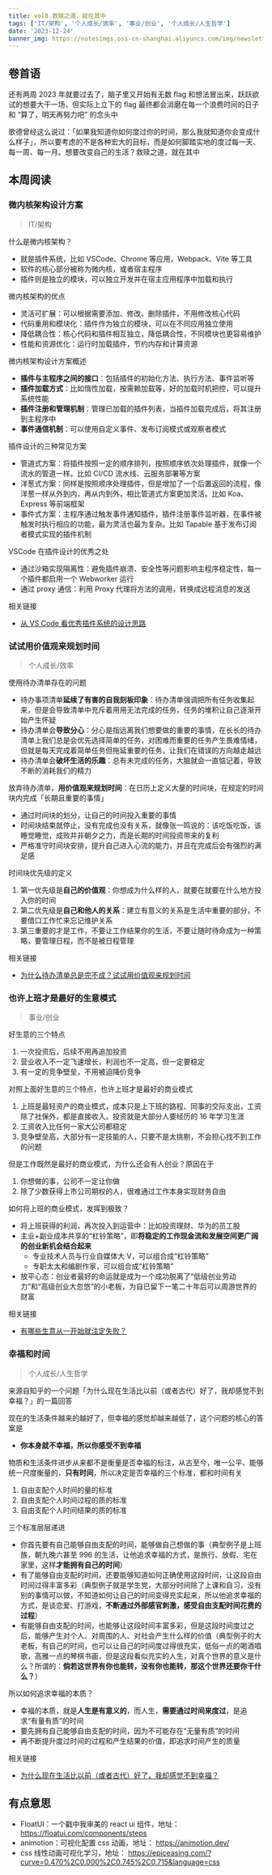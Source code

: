 ```yaml
---
title: vol8.救赎之道，就在其中
tags: ['IT/架构', '个人成长/效率', '事业/创业', '个人成长/人生哲学']
date: '2023-12-24'
banner_img: https://notesimgs.oss-cn-shanghai.aliyuncs.com/img/newsletter-vol8.jpg
---
```


## 卷首语

还有两周 2023 年就要过去了，脑子里又开始有无数 flag 和想法冒出来，跃跃欲试的想要大干一场，但实际上立下的 flag 最终都会消磨在每一个浪费时间的日子和 “算了，明天再努力吧” 的念头中

歌德曾经这么说过：「如果我知道你如何度过你的时间，那么我就知道你会变成什么样子」，所以要考虑的不是各种宏大的目标，而是如何脚踏实地的度过每一天、每一周、每一月。想要改变自己的生活？救赎之道，就在其中

## 本周阅读

### 微内核架构设计方案

> IT/架构

什么是微内核架构？

- 就是插件系统，比如 VSCode、Chrome 等应用，Webpack、Vite 等工具
- 软件的核心部分被称为微内核，或者宿主程序
- 插件则是独立的模块，可以独立开发并在宿主应用程序中加载和执行

微内核架构的优点

- 灵活可扩展：可以根据需要添加、修改、删除插件，不用修改核心代码
- 代码重用和模块化：插件作为独立的模块，可以在不同应用独立使用
- 降低耦合性：核心代码和插件相互独立，降低耦合性，不同模块也更容易维护
- 性能和资源优化：运行时加载插件，节约内存和计算资源

微内核架构设计方案概述

- **插件与主程序之间的接口**：包括插件的初始化方法、执行方法、事件监听等
- **插件加载方式**：比如惰性加载，按需赖加载等，好的加载时机把控，可以提升系统性能
- **插件注册和管理机制**：管理已加载的插件列表，当插件加载完成后，将其注册到主程序中
- **事件通信机制**：可以使用自定义事件、发布订阅模式或观察者模式

插件设计的三种常见方案

- 管道式方案：将插件按照一定的顺序排列，按照顺序依次处理插件，就像一个流水的管道一样。比如 CI/CD 流水线、云服务部署等方案
- 洋葱式方案：同样是按照顺序处理插件，但是增加了一个后置返回的流程，像洋葱一样从外到内，再从内到外，相比管道式方案更加灵活。比如 Koa、Express 等前端框架
- 事件式方案：主程序通过触发事件通知插件，插件注册事件监听器，在事件被触发时执行相应的功能，最为灵活也最为复杂。比如 Tapable 基于发布订阅者模式实现的插件机制

VSCode 在插件设计的优秀之处

- 通过沙箱实现隔离性：避免插件崩溃、安全性等问题影响主程序稳定性，每一个插件都启用一个 Webworker 运行
- 通过 proxy 通信：利用 Proxy 代理将方法的调用，转换成远程消息的发送

相关链接

- [从 VS Code 看优秀插件系统的设计思路](https://mp.weixin.qq.com/s/rf-onLvIVIFP6XGGuIVG9Q)

### 试试用价值观来规划时间

> 个人成长/效率

使用待办清单存在的问题

- 待办事项清单**延续了有害的自我刻板印象**：待办清单强调把所有任务收集起来，但是会导致清单中充斥着用用无法完成的任务，任务的堆积让自己逐渐开始产生怀疑
- 待办清单会**导致分心**：分心是指远离我们想要做的重要的事情，在长长的待办清单上我们总是会优先选择简单的任务，对困难而重要的任务产生畏难情绪，但就是每天完成着简单任务但拖延重要的任务，让我们在错误的方向越走越远
- 待办清单会**破坏生活的乐趣**：总有未完成的任务，大脑就会一直惦记着，导致不断的消耗我们的精力

放弃待办清单，**用价值观来规划时间**：在日历上定义大量的时间块，在规定的时间块内完成「长期且重要的事情」

- 通过时间块的划分，让自己的时间投入重要的事情
- 时间块结束就停止，没有完成也没有关系，就像张一鸣说的：该吃饭吃饭，该睡觉睡觉，成败并非朝夕之力，而是长期的时间投资带来的复利
- 严格准守时间块安排，提升自己进入心流的能力，并且在完成后会有强烈的满足感

时间块优先级的定义

1. 第一优先级是**自己的价值观**：你想成为什么样的人，就要在就要在什么地方投入你的时间
2. 第二优先级是**自己和他人的关系**：建立有意义的关系是生活中重要的部分，不要借口工作忙来忘记维护关系
3. 第三重要的才是工作，不要让工作结果你的生活，不要让随时待命成为一种策略，要管理日程，而不是被日程管理

相关链接

- [为什么待办清单总是完不成？试试用价值观来规划时间](https://mp.weixin.qq.com/s/BdRolOmEhJwMEEpjqH5otA)

### 也许上班才是最好的生意模式

> 事业/创业

好生意的三个特点

1. 一次投资后，后续不用再追加投资
2. 营业收入不一定飞速增长，利润也不一定高，但一定要稳定
3. 有一定的竞争壁垒，不用被迫降价竞争

对照上面好生意的三个特点，也许上班才是最好的商业模式

1. 上班是最轻资产的商业模式，成本只是上下班的路程、同事的交际支出，工资除了社保外，都是直接收入。投资就是大部分人要经历的 16 年学习生涯
2. 工资收入比任何一家大公司都稳定
3. 竞争壁垒高，大部分有一定技能的人，只要不是太挑剔，不会担心找不到工作的问题

但是工作既然是最好的商业模式，为什么还会有人创业？原因在于

1. 你想做的事，公司不一定让你做
2. 除了少数获得上市公司期权的人，很难通过工作本身实现财务自由

如何将上班的商业模式，发挥到极致？

- 将上班获得的利润，再次投入到运营中：比如投资理财、华为的员工股
- 主业+副业成本共享的“杠铃策略”，即**将稳定的工作现金流和发展空间更广阔的创业新机会结合起来**
  - 专业技术人员与行业自媒体大 V，可以组合成“杠铃策略”
  - 专职太太和编剧作家，可以组合成“杠铃策略”
- 放平心态：创业者最好的命运就是成为一个成功脱离了“低级创业劳动力”和“高级创业大忽悠”的小老板，为自已留下一笔二十年后可以周游世界的财富

相关链接

- [有哪些生意从一开始就注定失败？](https://mp.weixin.qq.com/s/JhphoiOSdxBXhlwLGHKPmA)

### 幸福和时间

> 个人成长/人生哲学

来源自知乎的一个问题「为什么现在生活比以前（或者古代）好了，我却感觉不到幸福？」的一篇回答

现在的生活条件越来的越好了，但幸福的感觉却越来越低了，这个问题的核心的答案是

- **你本身就不幸福，所以你感受不到幸福**

物质和生活条件进步从来都不是衡量是否幸福的标注，从古至今，唯一公平、能够统一尺度衡量的，**只有时间**，所以决定是否幸福的三个标准，都和时间有关

1. 自由支配个人时间的量的标准
2. 自由支配个人时间过程的质的标准
3. 自由支配个人时间结果的质的标准

三个标准层层递进

- 你首先要有自己能够自由支配的时间，能够做自己想做的事（典型例子是上班族，朝九晚六甚至 996 的生活，让他追求幸福的方式，是旅行、放假、宅在家里，这样**才能拥有自己的时间**）
- 有了能够自由支配的时间，还要能够知道如何正确使用这段时间，让这段自由时间过得丰富多彩（典型例子就是学生党，大部分时间除了上课和自习，没有别的事情可以做，不知道如何让自己的时间变得充实起来，所以他追求幸福的方式，是谈恋爱、打游戏，**不断通过外部感官刺激，感受自由支配时间花费的过程**）
- 有能够自由支配的时间，也能够让这段时间丰富多彩，但是这段时间度过之后，能够产生对个人、对周围的人、对社会产生什么样的价值（典型例子的大老板，有自己的时间，也可以让自己的时间度过得很充实，低俗一点的喝酒唱歌，高雅一点的琴棋书画，但是这段看似充实的人生，对真个世界的意义是什么？所谓的：**倘若这世界有你也能转，没有你也能转，那这个世界还要你干什么？**）

所以如何追求幸福的本质？

- 幸福的本质，就是**人生是有意义的**，而人生，**需要通过时间来度过**，是追求“有量有质”的时间
- 要先拥有自己能够自由支配的时间，因为不可能存在“无量有质”的时间
- 再不断提升度过时间的过程和产生结果的价值，即追求时间产生的质量

相关链接

- [为什么现在生活比以前（或者古代）好了，我却感觉不到幸福？](https://www.zhihu.com/question/21802983/answer/206850629)

## 有点意思

- FloatUI：一个戳中我审美的 react ui 组件，地址： https://floatui.com/components/steps
- animotion：可视化配置 css 动画，地址： https://animotion.dev/
- css 线性动画可视化学习，地址： https://epiceasing.com/?curve=0.470%2C0.000%2C0.745%2C0.715&language=css
